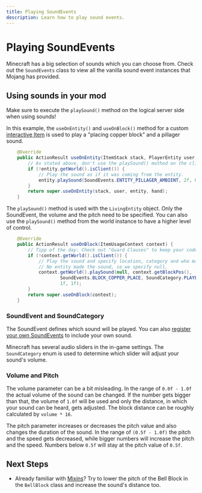 ```yaml
---
title: Playing SoundEvents
description: Learn how to play sound events.
---
```


# Playing SoundEvents

Minecraft has a big selection of sounds which you can choose from. Check out the `SoundEvents` class to view all the vanilla sound event instances that Mojang has provided.

## Using sounds in your mod

Make sure to execute the `playSound()` method on the logical server side when using sounds!

In this example, the `useOnEntity()` and `useOnBlock()` method for a custom [interactive Item](/items/interactivity) is used to play a "placing copper block" and a pillager sound.

```java
    @Override
    public ActionResult useOnEntity(ItemStack stack, PlayerEntity user, LivingEntity entity, Hand hand) {
        // As stated above, don't use the playSound() mothod on the client side - it wont work!
        if (!entity.getWorld().isClient()) {
            // Play the sound as if it was coming from the entity.
            entity.playSound(SoundEvents.ENTITY_PILLAGER_AMBIENT, 2f, 0.7f);
        }
        return super.useOnEntity(stack, user, entity, hand);
    }

```

The `playSound()` method is used with the `LivingEntity` object. Only the SoundEvent, the volume and the pitch need to be specified. You can also use the `playSound()`  method from the world instance to have a higher level of control.

```java
    @Override
    public ActionResult useOnBlock(ItemUsageContext context) {
        // Tipp of the day: Check out "Guard Clauses" to keep your code clean.
        if (!context.getWorld().isClient()) {
            // Play the sound and specify location, category and who made the sound.
            // No entity made the sound, so we specify null.
            context.getWorld().playSound(null, context.getBlockPos(), 
                    SoundEvents.BLOCK_COPPER_PLACE, SoundCategory.PLAYERS, 
                    1f, 1f);
        }        
        return super.useOnBlock(context);
    }
```

### SoundEvent and SoundCategory

The SoundEvent defines which sound will be played. You can also [register your own SoundEvents](/sounds) to include your own sound.

Minecraft has several audio sliders in the in-game settings. The `SoundCategory` enum is used to determine which slider will adjust your sound's volume.

### Volume and Pitch

The volume parameter can be a bit misleading. In the range of `0.0f - 1.0f` the actual volume of the sound can be changed. If the number gets bigger than that, the volume of `1.0f` will be used and only the distance, in which your sound can be heard, gets adjusted. The block distance can be roughly calculated by `volume * 16`.

The pitch parameter increases or decreases the pitch value and also changes the duration of the sound. In the range of `(0.5f - 1.0f)` the pitch and the speed gets decreased, while bigger numbers will increase the pitch and the speed. Numbers below `0.5f` will stay at the pitch value of `0.5f`.

## Next Steps

- Already familiar with [Mixins](/getting-started/mixins)? Try to lower the pitch of the Bell Block in the `BellBlock` class and increase the sound's distance too.